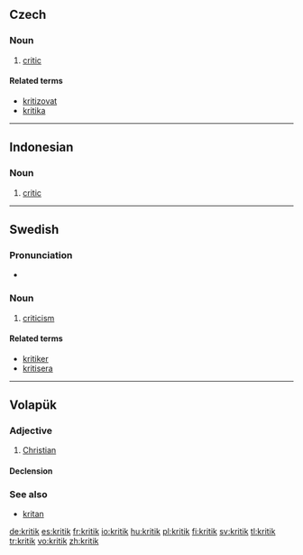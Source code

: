 {{also|Kritik}}
==Czech==

===Noun===
{{cs-noun|g=m}}

# [[critic]]

====Related terms====
* [[kritizovat]]
* [[kritika]] {{f}}

----

==Indonesian==

===Noun===
{{infl|id|noun}}

# [[critic]]

----

==Swedish==

===Pronunciation===
* {{audio|Sv-kritik.ogg|Audio}}

===Noun===
{{sv-noun|g=c|-}}

# [[criticism]]

====Related terms====
* [[kritiker]]
* [[kritisera]]

----

==Volapük==

===Adjective===
{{infl|vo|adjective}}

# [[Christian]]

====Declension====
{{vo-decl-adj}}

===See also===
* [[kritan]]

[[de:kritik]]
[[es:kritik]]
[[fr:kritik]]
[[io:kritik]]
[[hu:kritik]]
[[pl:kritik]]
[[fi:kritik]]
[[sv:kritik]]
[[tl:kritik]]
[[tr:kritik]]
[[vo:kritik]]
[[zh:kritik]]